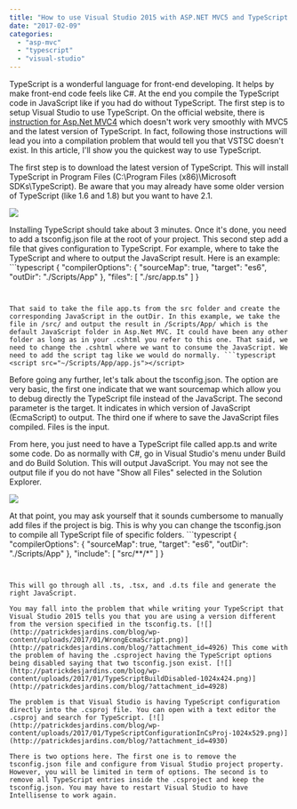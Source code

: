 ```yaml
---
title: "How to use Visual Studio 2015 with ASP.NET MVC5 and TypeScript 2.1+"
date: "2017-02-09"
categories: 
  - "asp-mvc"
  - "typescript"
  - "visual-studio"
---
```


TypeScript is a wonderful language for front-end developing. It helps by make front-end code feels like C#. At the end you compile the TypeScript code in JavaScript like if you had do without TypeScript. The first step is to setup Visual Studio to use TypeScript. On the official website, there is [instruction for Asp.Net MVC4](https://www.typescriptlang.org/docs/handbook/asp-net-4.html) which doesn't work very smoothly with MVC5 and the latest version of TypeScript. In fact, following those instructions will lead you into a compilation problem that would tell you that VSTSC doesn't exist. In this article, I'll show you the quickest way to use TypeScript.

The first step is to download the latest version of TypeScript. This will install TypeScript in Program Files (C:\\Program Files (x86)\\Microsoft SDKs\\TypeScript). Be aware that you may already have some older version of TypeScript (like 1.6 and 1.8) but you want to have 2.1.

[![](http://patrickdesjardins.com/blog/wp-content/uploads/2017/01/TypeScriptVersionsInProgramFiles.png)](http://patrickdesjardins.com/blog/?attachment_id=4921)

Installing TypeScript should take about 3 minutes. Once it's done, you need to add a tsconfig.json file at the root of your project. This second step add a file that gives configuration to TypeScript. For example, where to take the TypeScript and where to output the JavaScript result. Here is an example: ```typescript
{ "compilerOptions": { "sourceMap": true, "target": "es6", "outDir": "./Scripts/App" }, "files": \[ "./src/app.ts" \] } 
``` 


That said to take the file app.ts from the src folder and create the corresponding JavaScript in the outDir. In this example, we take the file in /src/ and output the result in /Scripts/App/ which is the default JavaScript folder in Asp.Net MVC. It could have been any other folder as long as in your .cshtml you refer to this one. That said, we need to change the .cshtml where we want to consume the JavaScript. We need to add the script tag like we would do normally. ```typescript
<script src="~/Scripts/App/app.js"></script> 
``` 


Before going any further, let's talk about the tsconfig.json. The option are very basic, the first one indicate that we want sourcemap which allow you to debug directly the TypeScript file instead of the JavaScript. The second parameter is the target. It indicates in which version of JavaScript (EcmaScript) to output. The third one if where to save the JavaScript files compiled. Files is the input.

From here, you just need to have a TypeScript file called app.ts and write some code. Do as normally with C#, go in Visual Studio's menu under Build and do Build Solution. This will output JavaScript. You may not see the output file if you do not have "Show all Files" selected in the Solution Explorer.

[![](http://patrickdesjardins.com/blog/wp-content/uploads/2017/01/SolutionExplorer.png)](http://patrickdesjardins.com/blog/?attachment_id=4923)

At that point, you may ask yourself that it sounds cumbersome to manually add files if the project is big. This is why you can change the tsconfig.json to compile all TypeScript file of specific folders. ```typescript
{ "compilerOptions": { "sourceMap": true, "target": "es6", "outDir": "./Scripts/App" }, "include": \[ "src/\*\*/\*" \] } 
``` 


This will go through all .ts, .tsx, and .d.ts file and generate the right JavaScript.

You may fall into the problem that while writing your TypeScript that Visual Studio 2015 tells you that you are using a version different from the version specified in the tsconfig.ts. [![](http://patrickdesjardins.com/blog/wp-content/uploads/2017/01/WrongEcmaScript.png)](http://patrickdesjardins.com/blog/?attachment_id=4926) This come with the problem of having the .csproject having the TypeScript options being disabled saying that two tsconfig.json exist. [![](http://patrickdesjardins.com/blog/wp-content/uploads/2017/01/TypeScriptBuildDisabled-1024x424.png)](http://patrickdesjardins.com/blog/?attachment_id=4928)

The problem is that Visual Studio is having TypeScript configuration directly into the .csproj file. You can open with a text editor the .csproj and search for TypeScript. [![](http://patrickdesjardins.com/blog/wp-content/uploads/2017/01/TypeScriptConfigurationInCsProj-1024x529.png)](http://patrickdesjardins.com/blog/?attachment_id=4930)

There is two options here. The first one is to remove the tsconfig.json file and configure from Visual Studio project property. However, you will be limited in term of options. The second is to remove all TypeScript entries inside the .csproject and keep the tsconfig.json. You may have to restart Visual Studio to have Intellisense to work again.
